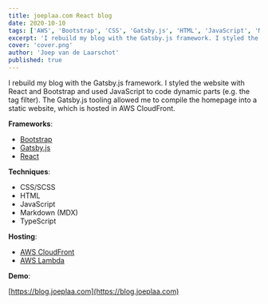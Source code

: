 ```yaml
---
title: joeplaa.com React blog
date: 2020-10-10
tags: ['AWS', 'Bootstrap', 'CSS', 'Gatsby.js', 'HTML', 'JavaScript', 'Markdown', 'MDX', 'React', 'SCSS', 'TypeScript']
excerpt: 'I rebuild my blog with the Gatsby.js framework. I styled the website with React and Bootstrap and used JavaScript to code dynamic parts,'
cover: 'cover.png'
author: 'Joep van de Laarschot'
published: true
---
```


I rebuild my blog with the Gatsby.js framework. I styled the website with React and Bootstrap and used JavaScript to code dynamic parts (e.g. the tag filter). The Gatsby.js tooling allowed me to compile the homepage into a static website, which is hosted in AWS CloudFront.

**Frameworks**:

* [Bootstrap](https://docusaurus.io/)
* [Gatsby.js](https://gatsbyjs.org/)
* [React](https://reactjs.org/)

**Techniques**:

* CSS/SCSS
* HTML
* JavaScript
* Markdown (MDX)
* TypeScript

**Hosting**:

* [AWS CloudFront](https://aws.amazon.com/cloudfront/)
* [AWS Lambda](https://aws.amazon.com/lambda/)

**Demo**:

[https://blog.joeplaa.com](https://blog.joeplaa.com)
